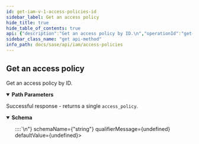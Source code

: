 ```yaml
---
id: get-iam-v-1-access-policies-id
sidebar_label: Get an access policy
hide_title: true
hide_table_of_contents: true
api: {"description":"Get an access policy by ID.\n","operationId":"get-iam-v1-access_policies-id","parameters":[{"description":"Access policy's unique identifier.\n","in":"path","name":"id","required":true,"schema":{"type":"string"}}],"responses":{"200":{"content":{"application/json":{"schema":{"properties":{"principal":{"description":"The email address of the user or service account that is granted this\naccess policy.\n","example":"username@paloaltonetworks.com","type":"string"},"principal_display_name":{"description":"_firstname lastname_ OR _firstname_ OR _username_.\n","example":"username","type":"string"},"principal_type":{"description":"Whether the principal is a user or a service account.\n","example":"user","type":"string"},"resource":{"description":"The resource to which this access policy is assigned. It is in the format:\n\n  `prn:<TSG_ID>::::`\n","example":"prn:123::::","type":"string"},"role":{"description":"The [role](/sase/docs/all-roles) used for this access policy.\n","example":"superuser","type":"string"}},"title":"Root Type for access_policy","type":"object"}}},"description":"Successful response - returns a single `access_policy`."}},"security":[{"Bearer":[]}],"tags":["AccessPolicies"],"method":"get","path":"/iam/v1/access_policies/{id}","servers":[{"url":"https://api.sase.paloaltonetworks.com"}],"securitySchemes":{"Bearer":{"scheme":"bearer","type":"http"}},"info":{"contact":{},"description":"Access policies describe what actions a user or service account can take. These are role-based,\nwhere each [role](/sase/api/iam/roles) is defined by a collection of one or more \n[permissions](/sase/api/iam/permissions).\n","title":"Access Policies","version":"1.0"},"postman":{"name":"Get an access policy","description":{"content":"Get an access policy by ID.\n","type":"text/plain"},"url":{"path":["iam","v1","access_policies",":id"],"host":["{{baseUrl}}"],"query":[],"variable":[{"disabled":false,"description":{"content":"(Required) Access policy's unique identifier.\n","type":"text/plain"},"type":"any","value":"","key":"id"}]},"header":[{"key":"Accept","value":"application/json"}],"method":"GET","auth":{"type":"bearer","bearer":[{"type":"any","value":"<Bearer Token>","key":"token"}]}}}
sidebar_class_name: "get api-method"
info_path: docs/sase/api/iam/access-policies
---
```



## Get an access policy



Get an access policy by ID.


<details style={{"marginBottom":"1rem"}} data-collapsed={false} open={true}><summary style={{}}><strong>Path Parameters</strong></summary><div><ul><ParamsItem className={"paramsItem"} param={{"description":"Access policy's unique identifier.\n","in":"path","name":"id","required":true,"schema":{"type":"string"}}}></ParamsItem></ul></div></details><div><ApiTabs><TabItem label={"200"} value={"200"}><div>

Successful response - returns a single `access_policy`.

</div><div><MimeTabs groupId={"mime-type"}><TabItem label={"application/json"} value={"application/json"}><SchemaTabs groupId={"schema-tabs"}><TabItem label={"Schema"} value={"Schema"}><details style={{}} data-collapsed={false} open={true}><summary style={{"textAlign":"left"}}><strong>Schema</strong></summary><div style={{"textAlign":"left","marginLeft":"1rem"}}></div><ul style={{"marginLeft":"1rem"}}><SchemaItem collapsible={false} name={"principal"} required={false} schemaDescription={"The email address of the user or service account that is granted this\naccess policy.\n"} schemaName={"string"} qualifierMessage={undefined} defaultValue={undefined}></SchemaItem><SchemaItem collapsible={false} name={"principal_display_name"} required={false} schemaDescription={"_firstname lastname_ OR _firstname_ OR _username_.\n"} schemaName={"string"} qualifierMessage={undefined} defaultValue={undefined}></SchemaItem><SchemaItem collapsible={false} name={"principal_type"} required={false} schemaDescription={"Whether the principal is a user or a service account.\n"} schemaName={"string"} qualifierMessage={undefined} defaultValue={undefined}></SchemaItem><SchemaItem collapsible={false} name={"resource"} required={false} schemaDescription={"The resource to which this access policy is assigned. It is in the format:\n\n  `prn:<TSG_ID>::::`\n"} schemaName={"string"} qualifierMessage={undefined} defaultValue={undefined}></SchemaItem><SchemaItem collapsible={false} name={"role"} required={false} schemaDescription={"The [role](/sase/docs/all-roles) used for this access policy.\n"} schemaName={"string"} qualifierMessage={undefined} defaultValue={undefined}></SchemaItem></ul></details></TabItem><TabItem label={"Example (from schema)"} value={"Example (from schema)"}><ResponseSamples responseExample={"{\n  \"principal\": \"username@paloaltonetworks.com\",\n  \"principal_display_name\": \"username\",\n  \"principal_type\": \"user\",\n  \"resource\": \"prn:123::::\",\n  \"role\": \"superuser\"\n}"} language={"json"}></ResponseSamples></TabItem></SchemaTabs></TabItem></MimeTabs></div></TabItem></ApiTabs></div>
      
